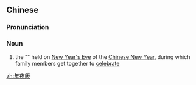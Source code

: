 {{also|年夜饭}}
==Chinese==
{{zh-forms|s=年夜饭|type=21}}
{{wikipedia|lang=zh}}

===Pronunciation===
{{zh-pron
|m=niányèfàn
|c=nin4 je6 faan6
|mn=qz,tw,xm:nî-iā-pn̄g/zz:nî-iā-pūiⁿ
|w=3nyi hhia ve
|cat=n
}}

===Noun===
{{zh-noun}}

# the "{{w|reunion dinner}}" held on [[New Year's Eve]] of the [[Chinese New Year]], during which family members get together to [[celebrate]]

[[zh:年夜飯]]